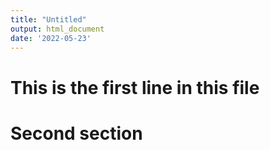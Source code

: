 ```yaml
---
title: "Untitled"
output: html_document
date: '2022-05-23'
---
```




# This is the first line in this file

# Second section
